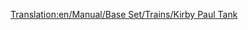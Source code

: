 [[Translation:en/Manual/Base Set/Trains/Kirby Paul Tank]]
{{de/Manual/Base Set/Trains/Züge|Name=Kirby Paul Tank
|Image=[[File:en/Manual/Base Set/Trains/Kirbypaultank.png]]
|Kosten=£8,203 ($16.462)
|Geschwindigkeit=64 km/h (40 mph)
|Gewicht=47 t
|Leistung=304 PS (223 kW)
|Betriebskosten=£820 ($1.640)
|Entwurf=1925
|Betriebsdauer=15
|Platz=k.A.
|Beschreibung=Die "Kirby-Paul Tank" ist eine der ersten Zugmaschinen,auf die man zu Beginn des Spieles stößt. Sie ist billig und hat eine geringe Geschwindigkeit und Leistung. Versuchen Sie so schnell wie möglich, sofern es die Zeit und Ihr Geld zulassen, auf ein besseres Model umzurüsten.
|Reales-Leben="Collett Pannier Tank", um genau zu sein, die [http://en.wikipedia.org/wiki/GWR_5700_Class GWR 5700 Class] (englisch).
}}